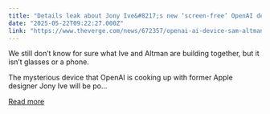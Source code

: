 ```yaml
---
title: "Details leak about Jony Ive&#8217;s new ‘screen-free’ OpenAI device"
date: "2025-05-22T09:22:27.000Z"
link: "https://www.theverge.com/news/672357/openai-ai-device-sam-altman-jony-ive"
---
```


We still don’t know for sure what Ive and Altman are building together, but it isn’t glasses or a phone.

The mysterious device that OpenAI is cooking up with former Apple designer Jony Ive will be po...

[Read more](https://www.theverge.com/news/672357/openai-ai-device-sam-altman-jony-ive)
